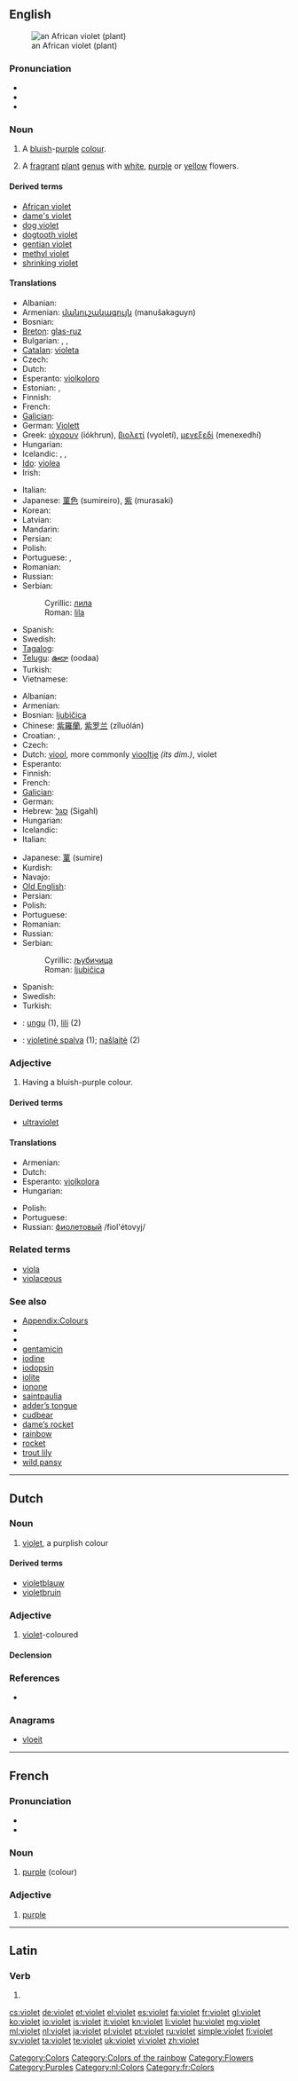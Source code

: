 {{also|Violet}}
==English==
{{wikipedia|violet}}
[[Image:Purple African Violet Top.JPG|thumb|an African violet (plant)]]

===Pronunciation===
* {{IPA|/ˈvaɪlɪt/|/ˈvaɪə.lɪt/|/ˈvaɪ.ə.lɪt/}}
* {{audio|en-uk-violet.ogg|Audio (UK)}}
* {{rhymes|aɪlɪt}}

===Noun===
{{en-noun}}

# A [[blue|bluish]]-[[purple]] [[colour]].
#: {{colour panel|7F00FF}}
#: {{colour panel|web violet|EE82EE}}
# A [[fragrant]] [[plant]] [[genus]] with [[white]], [[purple]] or [[yellow]] flowers.

====Derived terms====
* [[African violet]]
* [[dame's violet]]
* [[dog violet]]
* [[dogtooth violet]]
* [[gentian violet]]
* [[methyl violet]]
* [[shrinking violet]]

====Translations====
{{trans-top|colour}}
* Albanian: {{t|sq|vjollcë|xs=Albanian}}
* Armenian: [[մանուշակագույն]] (manušakaguyn)
* Bosnian: {{t-|bs|lila|f}}
* [[Breton]]: [[glas-ruz]]
* Bulgarian: {{t+|bg|виолетов|m}}, {{t+|bg|виолетова|f}}, {{t+|bg|виолетово|n}}
* [[Catalan]]: [[violeta]]
* Czech: {{t|cs|fialový}}
* Dutch: {{t+|nl|violet}}
* Esperanto: [[violkoloro]]
* Estonian: {{t-|et|kannike}},  {{t-|et|lilla}}
* Finnish: {{t+|fi|violetti}}
* French: {{t+|fr|violet}}
* [[Galician]]: {{t+|gl|violeta|f|xs=Galician}}
* German: [[Violett]]
* Greek: [[ιόχρουν]] (iókhrun), [[βιολετί]] (vyoletí), [[μενεξεδί]] (menexedhí)
* Hungarian: {{t+|hu|ibolya}}
* Icelandic: {{t|is|fjólublár|m}}, {{t|is|fjólublá|f}}, {{t|is|fjólublátt|n}}
* [[Ido]]: [[violea]]
* Irish: {{t|ga|corcairghorm|xs=Irish}}
{{trans-mid}}
* Italian: {{t+|it|viola|m}}
* Japanese: [[菫色]] (sumireiro), [[紫]] (murasaki)
* Korean: {{t|ko|제비꽃|tr=jebiggoch|sc=Hang}}
* Latvian: {{t-|lv|violets|xs=Latvian}}
* Mandarin: {{t-|cmn|紫色|tr=jínsè|sc=Hani}}
* Persian: {{t+|fa|بنفش|tr=banafsh|xs=Persian}}
* Polish: {{t-|pl|fiolet|m}}
* Portuguese: {{t+|pt|violeta|m}}, {{t+|pt|lilás|m}}
* Romanian: {{t|ro|violetă|f}}
* Russian: {{t+|ru|фиолетовый|tr=fiolétovvyj}}
* Serbian:
*: Cyrillic: [[лила#Serbian|лила]] {{f}}
*: Roman: [[lila#Serbian|lila]] {{f}}
* Spanish: {{t+|es|violeta|f}}
* Swedish: {{t+|sv|violett}}
* [[Tagalog]]: {{t+|tl|lila|xs=Tagalog}}
* [[Telugu]]: [[ఊదా]] (oodaa)
* Turkish: {{t+|tr|mor}}
* Vietnamese: {{t|vi|tím|xs=Vietnamese}}
{{trans-bottom}}

{{trans-top|plant}}
* Albanian: {{t|sq|vjollcë|xs=Albanian}}
* Armenian: {{t-|hy|մանուշակ|tr=manušak}}
* Bosnian: [[ljubičica#Bosnian|ljubičica]] {{f}}
* Chinese: [[紫羅蘭]], [[紫罗兰]] (zǐluólán)
* Croatian: {{t|hr|ljubičica}}, {{t|hr|ljubica}}
* Czech: {{t|cs|fialka|f}}
* Dutch: [[viool]], more commonly [[viooltje]] {{f}} ''(its dim.)'', violet
* Esperanto: {{t-|eo|violo|xs=Esperanto}}
* Finnish: {{t+|fi|orvokki}}
* French: {{t+|fr|violette|f}}
* [[Galician]]: {{t+|gl|violeta|f|xs=Galician}}
* German: {{t+|de|Veilchen|n}}
* Hebrew: [[סגל]] (Sigahl)
* Hungarian: {{t+|hu|ibolya}}
* Icelandic: {{t+|is|fjóla|f}}
* Italian: {{t+|it|viola|f}}
{{trans-mid}}
* Japanese: [[菫]] (sumire)
* Kurdish: {{ku-Arab|[[بنه‌وشه‌]]}}
* Navajo: {{tø|nv|tsédédééh}}
* [[Old English]]: {{t-|ang|æppelleaf|alt=æppellēaf|xs=Old English}}
* Persian: {{t-|fa|بنفشه|tr=banafša|xs=Persian}}
* Polish: {{t+|pl|fiołek|m}}
* Portuguese: {{t+|pt|violeta|f}}
* Romanian: {{t|ro|violetă|f}}
* Russian: {{t+|ru|фиалка|f|tr=fiálka}}
* Serbian:
*: Cyrillic: [[љубичица#Serbian|љубичица]] {{f}}
*: Roman: [[ljubičica#Serbian|ljubičica]] {{f}}
* Spanish: {{t+|es|violeta|f}}
* Swedish: {{t-|sv|viol|c}}
* Turkish: {{t+|tr|menekşe}}
{{trans-bottom}}

<!--Remove this section once all of the translations below have been moved into the tables above.-->
{{checktrans-top}}
* {{ttbc|id}}: [[ungu]] (1), [[lili]] (2)
* {{ttbc|Lithuanian}}: [[violetinė spalva]] {{f}} (1); [[našlaitė]] {{f}} (2)
{{trans-bottom}}

===Adjective===
{{en-adj|er}}

# Having a bluish-purple colour.

====Derived terms====
* [[ultraviolet]]

====Translations====
{{trans-top|having a bluish-purple color}}
* Armenian: {{t-|hy|մանուշակագույն|tr=manušakaguyn}}
* Dutch: {{t+|nl|violet}}
* Esperanto: [[violkolora]]
* Hungarian: {{t+|hu|ibolya}}
{{trans-mid}}
* Polish: {{t+|pl|fioletowy}}
* Portuguese: {{t+|pt|violeta}}
* Russian: [[фиолетовый]] /fiol'étovyj/
{{trans-bottom}}

===Related terms===
* [[viola]]
* [[violaceous]]

===See also===
* [[Appendix:Colours]]
* {{pedialite|Violet (color)}}
* {{pedialite|Viola (plant)}}
* [[gentamicin]]
* [[iodine]]
* [[iodopsin]]
* [[iolite]]
* [[ionone]]
* [[saintpaulia]]
* [[adder’s tongue]]
* [[cudbear]]
* [[dame’s rocket]]
* [[rainbow]]
* [[rocket]]
* [[trout lily]]
* [[wild pansy]]

[[Category:Colors]]
[[Category:Colors of the rainbow]]
[[Category:Flowers]]
[[Category:Purples]]

----

==Dutch==

===Noun===
{{nl-noun|violetten|dim=*}}

# [[#English|violet]], a purplish colour

====Derived terms====
* [[violetblauw]]
* [[violetbruin]]

===Adjective===
{{nl-adj|violetter}}

# [[#English|violet]]-coloured

====Declension====
{{nl-decl-adj|violette}}

===References===
* {{R:Koenen}}

===Anagrams===
* [[vloeit#Dutch|vloeit]]

[[Category:nl:Colors]]

----

==French==

===Pronunciation===
* {{IPA|/vjɔ.lɛ/|lang=fr}}
* {{audio|Fr-violet.ogg|Audio}}

===Noun===
{{infl|fr|noun|head=violet}}

# [[purple]] (colour)

===Adjective===
{{fr-adj|feminine=violette}}

# [[purple]]

[[Category:fr:Colors]]

----

==Latin==

===Verb===
{{la-verb-form|violet}}

# {{conjugation of|violo|violō|3|s|pres|act|sub|lang=la}}

[[cs:violet]]
[[de:violet]]
[[et:violet]]
[[el:violet]]
[[es:violet]]
[[fa:violet]]
[[fr:violet]]
[[gl:violet]]
[[ko:violet]]
[[io:violet]]
[[is:violet]]
[[it:violet]]
[[kn:violet]]
[[li:violet]]
[[hu:violet]]
[[mg:violet]]
[[ml:violet]]
[[nl:violet]]
[[ja:violet]]
[[pl:violet]]
[[pt:violet]]
[[ru:violet]]
[[simple:violet]]
[[fi:violet]]
[[sv:violet]]
[[ta:violet]]
[[te:violet]]
[[uk:violet]]
[[vi:violet]]
[[zh:violet]]
